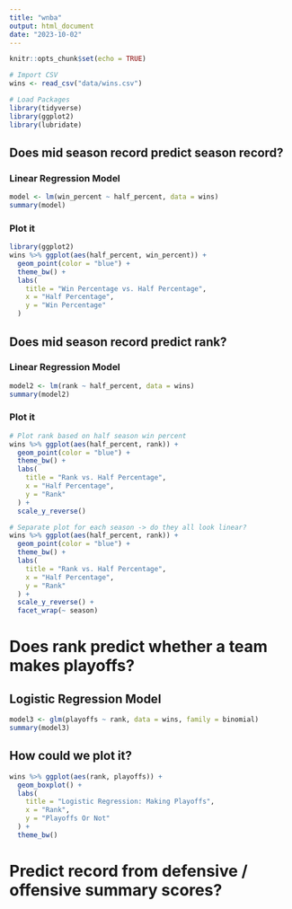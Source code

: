 ```yaml
---
title: "wnba"
output: html_document
date: "2023-10-02"
---
```


```r
knitr::opts_chunk$set(echo = TRUE)
```

```r
# Import CSV
wins <- read_csv("data/wins.csv")
```

```r
# Load Packages
library(tidyverse)
library(ggplot2)
library(lubridate)
```

## Does mid season record predict season record? 

### Linear Regression Model
```r
model <- lm(win_percent ~ half_percent, data = wins) 
summary(model)
```

### Plot it
```r
library(ggplot2)
wins %>% ggplot(aes(half_percent, win_percent)) + 
  geom_point(color = "blue") + 
  theme_bw() + 
  labs(
    title = "Win Percentage vs. Half Percentage",
    x = "Half Percentage",
    y = "Win Percentage"
  ) 
```

## Does mid season record predict rank? 

### Linear Regression Model

```r
model2 <- lm(rank ~ half_percent, data = wins)
summary(model2)
```

### Plot it

```r
# Plot rank based on half season win percent
wins %>% ggplot(aes(half_percent, rank)) + 
  geom_point(color = "blue") + 
  theme_bw() + 
  labs(
    title = "Rank vs. Half Percentage",
    x = "Half Percentage",
    y = "Rank"
  ) +
  scale_y_reverse() 
```

```r
# Separate plot for each season -> do they all look linear? 
wins %>% ggplot(aes(half_percent, rank)) + 
  geom_point(color = "blue") + 
  theme_bw() + 
  labs(
    title = "Rank vs. Half Percentage",
    x = "Half Percentage",
    y = "Rank"
  ) +
  scale_y_reverse() + 
  facet_wrap(~ season)
```

# Does rank predict whether a team makes playoffs? 

## Logistic Regression Model

```r
model3 <- glm(playoffs ~ rank, data = wins, family = binomial)
summary(model3)
```

## How could we plot it? 

```r
wins %>% ggplot(aes(rank, playoffs)) +
  geom_boxplot() +
  labs(
    title = "Logistic Regression: Making Playoffs",
    x = "Rank",
    y = "Playoffs Or Not"
  ) +
  theme_bw() 
```

# Predict record from defensive / offensive summary scores? 

